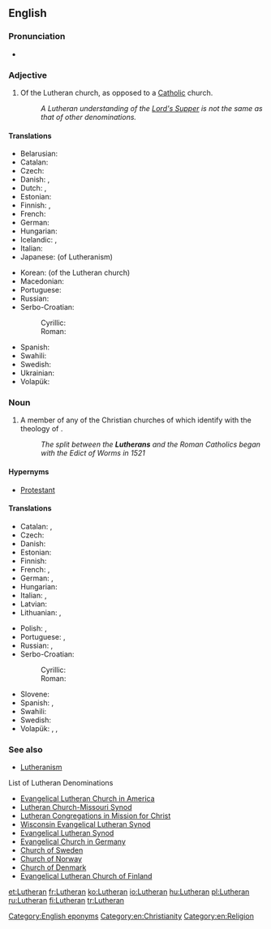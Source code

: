==English==

===Pronunciation===
* {{audio|en-us-Lutheran.ogg|Audio (US)}}

===Adjective===
{{en-adj}}

# Of the Lutheran church, as opposed to a [[Catholic]] church.
#: ''A Lutheran understanding of the [[Lord's Supper]] is not the same as that of other denominations.''

====Translations====
{{trans-top|related to the Lutheran church}}
* Belarusian: {{t|be|лютэранскі|sc=Cyrl}}
* Catalan: {{t|ca|luterà}}
* Czech: {{t|cs|luteránský}}
* Danish: {{t|da|lutheransk}}, {{t|da|luthersk}}
* Dutch: {{t|nl|lutheraans}}, {{t|nl|luthers}}
* Estonian: {{t+|et|luterlik}}
* Finnish: {{t+|fi|luterilainen}}, {{t+|fi|evankelis-luterilainen}}
* French: {{t+|fr|luthérien}}
* German: {{t|de|lutherisch}}
* Hungarian: {{t+|hu|lutheránus}}
* Icelandic: {{t|is|lúterskur}}, {{t|is|lútherskur}}
* Italian: {{t+|it|luterano}}
* Japanese: {{t|ja|ルター派|alt=ルター派の|tr=rutaaha-no}} (of Lutheranism)
{{trans-mid}}
* Korean: {{t|ko|루터교회|alt=루터교회의|tr=rutokyohoi-ui|sc=Hang}} (of the Lutheran church)
* Macedonian: {{t|mk|лутерански|tr=luteranski|sc=Cyrl}}
* Portuguese: {{t+|pt|luterano}}
* Russian: {{t+|ru|лютеранский|tr=ljuteranskij|sc=Cyrl}}
* Serbo-Croatian:
*: Cyrillic: {{t|sh|лутѐра̄нскӣ|sc=Cyrl}}
*: Roman: {{t|sh|lutèrānskī}}
* Spanish: {{t+|es|luterano}}
* Swahili: {{t|sw|Kilutheri}}
* Swedish: {{t|sv|luthersk}}
* Ukrainian: {{t+|uk|лютеранський|m|tr=ljuterans'kyj|sc=Cyrl}}
* Volapük: {{t|vo|luterik}}
{{trans-bottom}}

===Noun===
{{en-noun}}

# A member of any of the Christian churches of which identify with the theology of {{w|Martin Luther}}.
#: ''The split between the '''Lutherans''' and the Roman Catholics began with the Edict of Worms in 1521''

====Hypernyms====
* [[Protestant]]

====Translations====
{{trans-top|member of a Lutheran church}}
* Catalan: {{t|ca|luterà|m}}, {{t|ca|luterana|f}}
* Czech: {{t|cs|luterán|m}}
* Danish: {{t|da|lutheraner|c}}
* Estonian: {{t|et|luterlane}}
* Finnish: {{t+|fi|luterilainen}}
* French: {{t+|fr|luthérien|m}}, {{t+|fr|luthérienne|f}}
* German: {{t|de|Lutheraner|m}}, {{t|de|Lutheranerin|f}}
* Hungarian: {{t+|hu|lutheránus}}
* Italian: {{t+|it|luterano|m}}, {{t+|it|luterana|f}}
* Latvian: {{t|lv|luterānis|m}}
* Lithuanian: {{t+|lt|liuteronas|m}}, {{t+|lt|liuteronė|f}}
{{trans-mid}}
* Polish: {{t+|pl|luteranin|m}}, {{t+|pl|luteranka|f}}
* Portuguese: {{t+|pt|luterano|m}}, {{t|pt|luterana|f}}
* Russian: {{t+|ru|лютеранин|m|sc=Cyrl|tr=ljuteránin}}, {{t+|ru|лютеранка|f|sc=Cyrl|tr=ljuteránka}}
* Serbo-Croatian:
*: Cyrillic: {{t|sh|лутѐра̄н|m|sc=Cyrl}}
*: Roman: {{t|sh|lutèrān|m}}
* Slovene: {{t+|sl|luteranec}}
* Spanish: {{t+|es|luterano|m}}, {{t|es|luterana|f}}
* Swahili: {{t|sw|Mlutheri}}
* Swedish: {{t+|sv|lutheran}}
* Volapük: {{qualifier|male or female}} {{t|vo|luteran}}, {{qualifier|male}} {{t|vo|hiluteran}}, {{qualifier|female}} {{t|vo|jiluteran}}
{{trans-bottom}}

===See also===
* [[Lutheranism]]
;List of Lutheran Denominations
* [[w:Evangelical Lutheran Church in America|Evangelical Lutheran Church in America]]
* [[w:Lutheran Church-Missouri Synod|Lutheran Church-Missouri Synod]]
* [[w:Lutheran Congregations in Mission for Christ|Lutheran Congregations in Mission for Christ]]
* [[w:Wisconsin Evangelical Lutheran Synod|Wisconsin Evangelical Lutheran Synod]]
* [[w:Evangelical Lutheran Synod|Evangelical Lutheran Synod]]
* [[w:Evangelical Church in Germany|Evangelical Church in Germany]]
* [[w:Church of Sweden|Church of Sweden]]
* [[w:Church of Norway|Church of Norway]]
* [[w:Church of Denmark|Church of Denmark]]
* [[w:Church of Finland|Evangelical Lutheran Church of Finland]]

[[Category:English eponyms]]
[[Category:en:Christianity]]
[[Category:en:Religion]]

[[et:Lutheran]]
[[fr:Lutheran]]
[[ko:Lutheran]]
[[io:Lutheran]]
[[hu:Lutheran]]
[[pl:Lutheran]]
[[ru:Lutheran]]
[[fi:Lutheran]]
[[tr:Lutheran]]